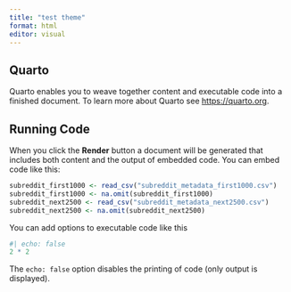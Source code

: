 ```yaml
---
title: "test theme"
format: html
editor: visual
---
```


## Quarto

Quarto enables you to weave together content and executable code into a finished document. To learn more about Quarto see <https://quarto.org>.

## Running Code

When you click the **Render** button a document will be generated that includes both content and the output of embedded code. You can embed code like this:

```r
subreddit_first1000 <- read_csv("subreddit_metadata_first1000.csv")
subreddit_first1000 <- na.omit(subreddit_first1000)
subreddit_next2500 <- read_csv("subreddit_metadata_next2500.csv")
subreddit_next2500 <- na.omit(subreddit_next2500)

```

You can add options to executable code like this

```r
#| echo: false
2 * 2
```

The `echo: false` option disables the printing of code (only output is displayed).
